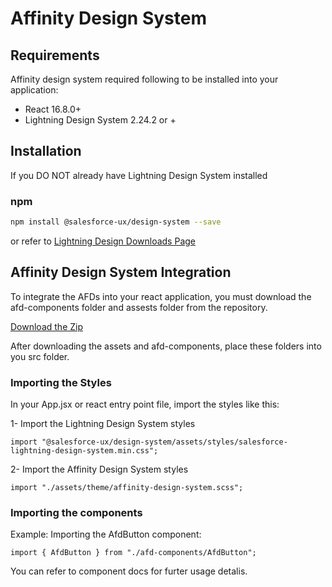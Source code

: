 
<Meta title="Getting Started/Installation" id="getting-started-installation" />

<h1>Affinity Design System</h1>

## Requirements

Affinity design system required following to be installed into your application:

- React 16.8.0+
- Lightning Design System 2.24.2 or +


## Installation

If you DO NOT already have Lightning Design System installed

### npm

```sh
npm install @salesforce-ux/design-system --save
```
or refer to <a href="https://www.lightningdesignsystem.com/resources/downloads/">Lightning Design Downloads Page</a>


## Affinity Design System Integration

To integrate the AFDs into your react application, you must download the afd-components folder and assests folder from the repository.

<a href="https://github.com/thecodeguru360/afd-storybook/raw/main/src/affinity-design-system-v0.0.1.zip">Download the Zip</a> 

After downloading the assets and afd-components, place these folders into you src folder.

### Importing the Styles

In your App.jsx or react entry point file, import the styles like this:

1- Import the Lightning Design System styles
```
import "@salesforce-ux/design-system/assets/styles/salesforce-lightning-design-system.min.css";
```
2- Import the Affinity Design System styles
```
import "./assets/theme/affinity-design-system.scss";
```

### Importing the components

Example: Importing the AfdButton component: 

```
import { AfdButton } from "./afd-components/AfdButton";
```

You can refer to component docs for furter usage detalis.
